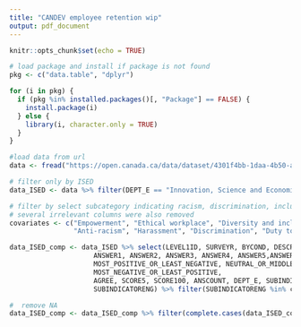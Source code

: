 ```yaml
---
title: "CANDEV employee retention wip"
output: pdf_document
---
```


```r
knitr::opts_chunk$set(echo = TRUE)
```

```r

# load package and install if package is not found
pkg <- c("data.table", "dplyr")

for (i in pkg) {
  if (pkg %in% installed.packages()[, "Package"] == FALSE) {
    install.package(i)
  } else {
    library(i, character.only = TRUE)
  }
}

#load data from url
data <- fread("https://open.canada.ca/data/dataset/4301f4bb-1daa-4b50-afab-d1193b5d2284/resource/63f972a8-8bf2-4584-a735-e5d0c07a9eb6/download/subset-3-sous-ensemble-3.csv")
```

```r
# filter only by ISED
data_ISED <- data %>% filter(DEPT_E == "Innovation, Science and Economic Development Canada")

# filter by select subcategory indicating racism, discrimination, inclusion, empowerment, etc.
# several irrelevant columns were also removed 
covariates <- c("Empowerment", "Ethical workplace", "Diversity and inclusion",
                "Anti-racism", "Harassment", "Discrimination", "Duty to accommodate")

data_ISED_comp <- data_ISED %>% select(LEVEL1ID, SURVEYR, BYCOND, DESCRIP_E, TITLE_E,
                     ANSWER1, ANSWER2, ANSWER3, ANSWER4, ANSWER5,ANSWER6,ANSWER7,
                     MOST_POSITIVE_OR_LEAST_NEGATIVE, NEUTRAL_OR_MIDDLE_CATEGORY, 
                     MOST_NEGATIVE_OR_LEAST_POSITIVE, 
                     AGREE, SCORE5, SCORE100, ANSCOUNT, DEPT_E, SUBINDICATORID,
                     SUBINDICATORENG) %>% filter(SUBINDICATORENG %in% covariates)

#  remove NA
data_ISED_comp <- data_ISED_comp %>% filter(complete.cases(data_ISED_comp))
````